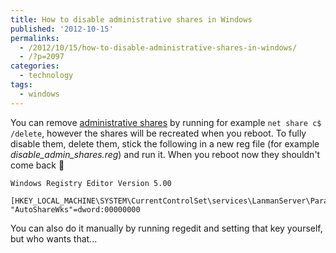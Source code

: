 ```yaml
---
title: How to disable administrative shares in Windows
published: '2012-10-15'
permalinks:
  - /2012/10/15/how-to-disable-administrative-shares-in-windows/
  - /?p=2097
categories:
  - technology
tags:
  - windows
---
```


You can remove [administrative shares](https://en.wikipedia.org/wiki/Administrative_share) by running for example `net share c$ /delete`, however the shares will be recreated when you reboot. To fully disable them, delete them, stick the following in a new reg file (for example _disable_admin_shares.reg_) and run it. When you reboot now they shouldn't come back 🙂

```text
Windows Registry Editor Version 5.00

[HKEY_LOCAL_MACHINE\SYSTEM\CurrentControlSet\services\LanmanServer\Parameters]
"AutoShareWks"=dword:00000000
```

You can also do it manually by running regedit and setting that key yourself, but who wants that...
